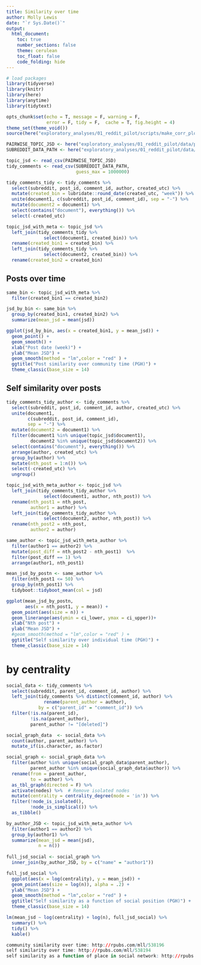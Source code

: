 ```yaml
---
title: Similarity over time
author: Molly Lewis 
date: "`r Sys.Date()`"
output: 
  html_document:
    toc: true
    number_sections: false
    theme: cerulean
    toc_float: false
    code_folding: hide
---
```

  
  
```r
# load packages
library(tidyverse) 
library(knitr)
library(here)
library(anytime)
library(tidytext)

opts_chunk$set(echo = T, message = F, warning = F, 
               error = F, tidy = F,  cache = T, fig.height = 4)
theme_set(theme_void())
source(here("exploratory_analyses/01_reddit_pilot/scripts/make_corr_plot.R"))
``` 

```r
PAIRWISE_TOPIC_JSD <- here("exploratory_analyses/01_reddit_pilot/data/post_JSD_pittsburgh.csv")
SUBREDDIT_DATA_PATH <- here("exploratory_analyses/01_reddit_pilot/data/pittsburgh2years_tidy.csv")

topic_jsd <- read_csv(PAIRWISE_TOPIC_JSD)
tidy_comments <- read_csv(SUBREDDIT_DATA_PATH, 
                          guess_max = 1000000)  

tidy_comments_tidy <- tidy_comments %>%
  select(subreddit, post_id, comment_id, author, created_utc) %>%
  mutate(created_bin = lubridate::round_date(created_utc, "week")) %>%
  unite(document1, c(subreddit, post_id, comment_id), sep = "-") %>%
  mutate(document2 = document1) %>%
  select(contains("document"), everything()) %>%
  select(-created_utc) 

topic_jsd_with_meta <- topic_jsd %>%
  left_join(tidy_comments_tidy %>% 
              select(document1, created_bin)) %>%
  rename(created_bin1 = created_bin) %>%
  left_join(tidy_comments_tidy %>% 
              select(document2, created_bin)) %>%
  rename(created_bin2 = created_bin)
```

## Posts over time
```r
same_bin <- topic_jsd_with_meta %>%
  filter(created_bin1 == created_bin2)

jsd_by_bin <- same_bin %>%
  group_by(created_bin1, created_bin2) %>%
  summarize(mean_jsd = mean(jsd))

ggplot(jsd_by_bin, aes(x = created_bin1, y = mean_jsd)) +
  geom_point() +
  geom_smooth() +
  xlab("Post date (week)") +
  ylab("Mean JSD") +
  geom_smooth(method = "lm",color = "red" ) +
  ggtitle("Post similarity over community time (PGH)") +
  theme_classic(base_size = 14)
```

## Self similarity over posts
```r

tidy_comments_tidy_author <- tidy_comments %>%
  select(subreddit, post_id, comment_id, author, created_utc) %>%
  unite(document1, 
        c(subreddit, post_id, comment_id),
        sep = "-") %>%
  mutate(document2 = document1) %>%
  filter(document1 %in% unique(topic_jsd$document1),
         document2 %in% unique(topic_jsd$document2)) %>%
  select(contains("document"), everything()) %>%
  arrange(author, created_utc) %>%
  group_by(author) %>%
  mutate(nth_post = 1:n()) %>%
  select(-created_utc) %>%
  ungroup()

topic_jsd_with_meta_author <- topic_jsd %>%
  left_join(tidy_comments_tidy_author %>% 
              select(document1, author, nth_post)) %>%
  rename(nth_post1 = nth_post,
         author1 = author) %>%
  left_join(tidy_comments_tidy_author %>% 
              select(document2, author, nth_post)) %>%
  rename(nth_post2 = nth_post,
         author2 = author)

same_author <- topic_jsd_with_meta_author %>%
  filter(author1 == author2) %>%
  mutate(post_diff = nth_post2 - nth_post1)  %>%
  filter(post_diff == 1) %>%
  arrange(author1, nth_post1)

mean_jsd_by_postn <- same_author %>%
  filter(nth_post1 <= 50) %>%
  group_by(nth_post1) %>%
  tidyboot::tidyboot_mean(col = jsd) 

ggplot(mean_jsd_by_postn, 
       aes(x = nth_post1, y = mean)) +
  geom_point(aes(size = n)) +
  geom_linerange(aes(ymin = ci_lower, ymax = ci_upper))+
  xlab("Nth post") +
  ylab("Mean JSD") +
  #geom_smooth(method = "lm",color = "red" ) +
  ggtitle("Self similarity over individual time (PGH)") +
  theme_classic(base_size = 14)
```

# by centrality
```r
social_data <- tidy_comments %>%
  select(subreddit, parent_id, comment_id, author) %>%
  left_join(tidy_comments %>% distinct(comment_id, author) %>%
              rename(parent_author = author), 
            by = c("parent_id" = "comment_id")) %>%
  filter(!is.na(parent_id), 
         !is.na(parent_author), 
         parent_author != "[deleted]")

social_graph_data  <- social_data %>%
  count(author, parent_author) %>%
  mutate_if(is.character, as.factor) 

social_graph <- social_graph_data %>%
  filter(author %in% unique(social_graph_data$parent_author),
         parent_author %in% unique(social_graph_data$author)) %>%
  rename(from = parent_author,
         to = author) %>%
  as_tbl_graph(directed = F) %>%
  activate(nodes) %>%  # Remove isolated nodes
  mutate(centrality = centrality_degree(mode = 'in')) %>%
  filter(!node_is_isolated(),
         !node_is_simplical()) %>%
  as_tibble()

by_author_JSD <- topic_jsd_with_meta_author %>%
  filter(author1 == author2) %>%
  group_by(author1) %>%
  summarize(mean_jsd = mean(jsd),
            n = n())
  
full_jsd_social <- social_graph %>%
  inner_join(by_author_JSD, by = c("name" = "author1"))

full_jsd_social %>%
  ggplot(aes(x = log(centrality), y = mean_jsd)) +
  geom_point(aes(size = log(n)), alpha = .2) +
  ylab("Mean JSD") +
  geom_smooth(method = "lm",color = "red" ) +
  ggtitle("Self similarity as a function of social position (PGH)") +
  theme_classic(base_size = 14)

lm(mean_jsd ~ log(centrality) + log(n), full_jsd_social) %>%
  summary() %>%
  tidy() %>%
  kable()
```

```r

community similarity over time: http://rpubs.com/mll/538196
self similarity over time: http://rpubs.com/mll/538194
self similarity as a function of place in social network: http://rpubs.com/mll/538191

```
